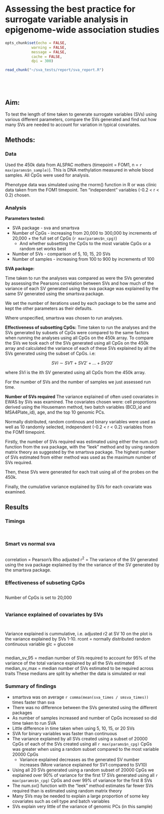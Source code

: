 # Assessing the best practice for surrogate variable analysis in epigenome-wide association studies

```r
opts_chunk$set(echo = FALSE, 
            warning = FALSE, 
            message = FALSE, 
            cache = FALSE, 
            dpi = 300)
```

```r
read_chunk("~/sva_tests/report/sva_report.R")
```

``` r
```

```r
```  

```r
```  

```r
```  


## Aim:
To test the length of time taken to generate surrogate variables (SVs) using various different parameters, compare the SVs generated and find out how many SVs are needed to account for variation in typical covariates.

## Methods:

### Data
Used the 450k data from ALSPAC mothers (timepoint = FOM1, n = `r max(params$n_sample)`). This is DNA methylation measured in whole blood samples. All CpGs were used for analysis. 

Phenotype data was simulated using the rnorm() function in R or was clinic data taken from the FOM1 timepoint. Ten "independent" variables (-0.2 < r < 0.2) chosen. 

### Analysis
__Parameters tested:__

* SVA package - sva and smartsva
* Number of CpGs - increasing from 20,000 to 300,000 by increments of 20,000 + the full set of CpGs (`r max(params$n_cpg)`)
	+ And whether subsetting the CpGs to the most variable CpGs or a random set works best 
* Number of SVs - comparison of 5, 10, 15, 20 SVs
* Number of samples - increasing from 100 to 900 by increments of 100

__SVA package:__

Time taken to run the analyses was compared as were the SVs generated by assessing the Pearsons correlation between SVs and how much of the variance of each SV generated using the sva package was explained by the same SV generated using the smartsva package.

We set the number of iterations used by each package to be the same and kept the other parameters as their defaults. 
 
Where unspecified, smartsva was chosen to run analyses.

__Effectiveness of subsetting CpGs:__
Time taken to run the analyses and the SVs generated by subsets of CpGs were compared to the same factors when running the analyses using all CpGs on the 450k array. To compare the SVs we took each of the SVs generated using all CpGs on the 450k array and calculated the variance of each of these SVs explained by all the SVs generated using the subset of CpGs. i.e:

$$SVi \sim SV1' + SV2' + ... + SV20'$$

where _SVi_ is the ith SV generated using all CpGs from the 450k array. 

For the number of SVs and the number of samples we just assessed run time.

__Number of SVs required__
The variance explained of often used covariates in EWAS by SVs was examined. The covariates chosen were: cell proportions derived using the Housemann method, two batch variables (BCD_id and MSA4Plate_id), age, and the top 10 genomic PCs. 

Normally distributed, random continous and binary variables were used as well as 10 randomly selected, independent (-0.2 < r < 0.2) variables from the FOM1 timepoint.

Firstly, the number of SVs required was estimated using either the num.sv() function from the sva package, with the "leek" method and by using random matrix theory as suggested by the smartsva package. The highest number of SVs estimated from either method was used as the maximum number of SVs required. 

Then, these SVs were generated for each trait using all of the probes on the 450k.

Finally, the cumulative variance explained by SVs for each covariate was examined. 

## Results

### Timings

```r
```

```r
```

### Smart vs normal sva

```r
```

correlation = Pearson's Rho
adjusted r^2^ = The variance of the SV generated using the sva package explained by the the variance of the SV generated by the smartsva package.

### Effectiveness of subseting CpGs

```r
```

Number of CpGs is set to 20,000

```r
```

### Variance explained of covariates by SVs

```r
```

```r
```

Variance explained is cummulative, i.e. adjusted r2 at SV 10 on the plot is the variance explained by SVs 1-10.
rcont = normally distributed random continuous variable
glc = glucose

```r
```

median_sv_95 = median number of SVs required to account for 95% of the variance of the total variance explained by all the SVs estimated
median_sv_max = median number of SVs estimated to be required across traits
These medians are split by whether the data is simulated or real 

### Summary of findings
* smartsva was on average `r comma(mean(sva_times / smsva_times))` times faster than sva
* There was no difference between the SVs generated using the different packages
* As number of samples increased and number of CpGs increased so did time taken to run SVA
* Little difference in time taken when using 5, 10, 15, or 20 SVs 
* SVA for binary variables was faster than continuous
* The variance explained by all SVs created using a subset of 20000 CpGs of each of the SVs created using all `r max(params$n_cpg)` CpGs was greater when using a random subset compared to the most variable 20000 CpGs
	+ Variance explained decreases as the generated SV number increases (More variance explained for SV1 compared to SV10)
* Using all 20 SVs generated using a random subset of 20000 CpGs we explained over 90% of variance for the first 17 SVs generated using all `r max(params$n_cpg)` CpGs and over 99% of variance for the first 8 SVs
* The num.sv() function with the "leek" method estimates far fewer SVs required than is estimated using random matrix theory
* Many SVs may be needed to explain a large proportion of some key covariates such as cell type and batch variables
* SVs explain very little of the variance of genomic PCs (in this sample)









